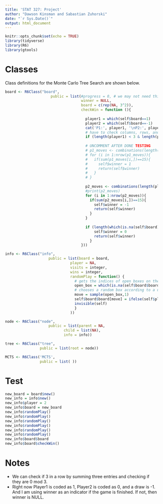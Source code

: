```yaml
---
title: 'STAT 327: Project'
author: "Dawson Kinsman and Sabastian Zuhorski"
date: "`r Sys.Date()`"
output: html_document
---
```


```r
knitr::opts_chunk$set(echo = TRUE)
library(tidyverse)
library(R6)
library(gtools)
```

# Classes
Class definitions for the Monte Carlo Tree Search are shown below. 
```r
board <- R6Class("board", 
                     public = list(#progress = 0, # we may not need this var, we might be able to just check who the winner is for progress
                                   winner = NULL,
                                   board = c(rep(NA, 3^2)),
                                   checkWin = function (){
                                     
                                     player1 = which(self$board==1)
                                     player2 = which(self$board==-1)
                                     cat('P1:', player1, '\nP2:', player2)
                                     # have to check columns, rows, and diagonals for a win, we'll use a magic square
                                     if (length(player1) < 3 & length(player2) <3) return(self$winner)
                                     
                                     # UNCOMMENT AFTER DONE TESTING
                                     # p1_moves <- combinations(length(player1), 3, player1)
                                     # for (i in 1:nrow(p1_moves)){
                                     #   if(sum(p1_moves[i,])==15){
                                     #     self$winner = 1
                                     #     return(self$winner)
                                     #   }
                                     # }
                                     
                                     p2_moves <- combinations(length(player2), 3, player2)
                                     #print(p2_moves)
                                     for (i in 1:nrow(p2_moves)){
                                       if(sum(p2_moves[i,])==15){
                                         self$winner = -1
                                         return(self$winner)
                                       }
                                     }
                                     
                                     if (length(which(is.na(self$board)))==0){
                                         self$winner = 0
                                         return(self$winner)
                                       }
                                   }))

info <- R6Class("info", 
                    public = list(board = board, 
                              player = NA, 
                              visits = integer, 
                              wins = integer,
                              randomPlay = function() {
                                # gets the indices of open boxes on the board
                                open_box = which(is.na(self$board$board))
                                # chooses a random box according to a uniform dist.
                                move = sample(open_box,1)
                                self$board$board[move] = ifelse(self$player==1, 1, -1)
                                invisible(self)
                                }
                              ))

node <- R6Class("node", 
                    public = list(parent = NA, 
                           child = list(NA), 
                           info = info))

tree <- R6Class("tree", 
                public = list(root = node))

MCTS <- R6Class('MCTS', 
                public = list( ))
```
# Test
                              
```r
new_board = board$new()
new_info = info$new()
new_info$player = 2
new_info$board = new_board
new_info$randomPlay()
new_info$randomPlay()
new_info$randomPlay()
new_info$randomPlay()
new_info$randomPlay()
new_info$randomPlay()
new_info$board$board
new_info$board$checkWin()
```


# Notes
- We can check if 3 in a row by summing three entries and checking if they are 0 mod 3.
- Right now Player1 is coded as 1, Player2 is coded as 0, and a draw is -1. And I am using winner as an indicator if the game is finished. If not, then winner is NULL.

